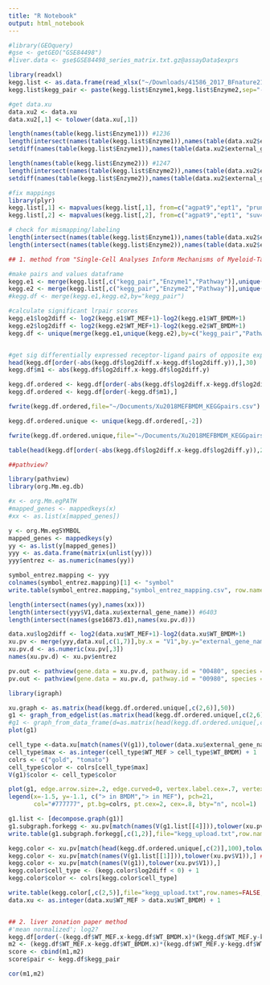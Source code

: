 ```yaml
---
title: "R Notebook"
output: html_notebook
---
```


```r



#library(GEOquery)
#gse <- getGEO("GSE84498")
#liver.data <- gse$GSE84498_series_matrix.txt.gz@assayData$exprs

library(readxl)
kegg.list <- as.data.frame(read_xlsx("~/Downloads/41586_2017_BFnature21065_MOESM65_ESM.xlsx", skip=1, sheet = 2))
kegg.list$kegg_pair <- paste(kegg.list$Enzyme1,kegg.list$Enzyme2,sep="-")

#get data.xu
data.xu2 <- data.xu
data.xu2[,1] <- tolower(data.xu[,1])
```

```r

length(names(table(kegg.list$Enzyme1))) #1236
length(intersect(names(table(kegg.list$Enzyme1)),names(table(data.xu2$external_gene_name)))) #1229/1236
setdiff(names(table(kegg.list$Enzyme1)),names(table(data.xu2$external_gene_name))) #"agpat9"   "ept1"     "prune"    "suv420h1" "suv420h2" "whsc1"    "whsc1l1" 

length(names(table(kegg.list$Enzyme2))) #1247
length(intersect(names(table(kegg.list$Enzyme2)),names(table(data.xu2$external_gene_name)))) #1241/1247
setdiff(names(table(kegg.list$Enzyme2)),names(table(data.xu2$external_gene_name))) #"agpat9"   "ept1"     "suv420h1" "suv420h2" "whsc1"    "whsc1l1" 

#fix mappings
library(plyr)
kegg.list[,1] <- mapvalues(kegg.list[,1], from=c("agpat9","ept1", "prune", "suv420h1", "suv420h2", "whsc1", "whsc1l1") ,to=c("gpat3", "sell", "prune1", "kmt5b", "kmt5c", "nsd2", "nsd3"))
kegg.list[,2] <- mapvalues(kegg.list[,2], from=c("agpat9","ept1", "suv420h1", "suv420h2", "whsc1", "whsc1l1") ,to=c("gpat3", "sell", "kmt5b", "kmt5c", "nsd2", "nsd3"))

# check for mismapping/labeling
length(intersect(names(table(kegg.list$Enzyme1)),names(table(data.xu2$external_gene_name)))) #1236/1236
length(intersect(names(table(kegg.list$Enzyme2)),names(table(data.xu2$external_gene_name)))) #1247/1247

```


```r
## 1. method from "Single-Cell Analyses Inform Mechanisms of Myeloid-Targeted Therapies in Colon Cancer"

#make pairs and values dataframe
kegg.e1 <- merge(kegg.list[,c("kegg_pair","Enzyme1","Pathway")],unique(data.xu2[,c(1,3,4)]),by.x="Enzyme1",by.y="external_gene_name")
kegg.e2 <- merge(kegg.list[,c("kegg_pair","Enzyme2","Pathway")],unique(data.xu2[,c(1,3,4)]),by.x="Enzyme2",by.y="external_gene_name")
#kegg.df <- merge(kegg.e1,kegg.e2,by="kegg_pair")

#calculate significant lrpair scores
kegg.e1$log2diff <- log2(kegg.e1$WT_MEF+1)-log2(kegg.e1$WT_BMDM+1)
kegg.e2$log2diff <- log2(kegg.e2$WT_MEF+1)-log2(kegg.e2$WT_BMDM+1)
kegg.df <- unique(merge(kegg.e1,unique(kegg.e2),by=c("kegg_pair","Pathway")))


#get sig differentially expressed receptor-ligand pairs of opposite expression
head(kegg.df[order(-abs(kegg.df$log2diff.x-kegg.df$log2diff.y)),],30)
kegg.df$m1 <- abs(kegg.df$log2diff.x-kegg.df$log2diff.y)

kegg.df.ordered <- kegg.df[order(-abs(kegg.df$log2diff.x-kegg.df$log2diff.y)),]
kegg.df.ordered <- kegg.df[order(-kegg.df$m1),]

fwrite(kegg.df.ordered,file="~/Documents/Xu2018MEFBMDM_KEGGpairs.csv")

kegg.df.ordered.unique <- unique(kegg.df.ordered[,-2])

fwrite(kegg.df.ordered.unique,file="~/Documents/Xu2018MEFBMDM_KEGGpairs_unique.csv")
```

```r
table(head(kegg.df[order(-abs(kegg.df$log2diff.x-kegg.df$log2diff.y)),2],60))
```

```r
##pathview?

library(pathview)
library(org.Mm.eg.db)

#x <- org.Mm.egPATH
#mapped_genes <- mappedkeys(x)
#xx <- as.list(x[mapped_genes])

y <- org.Mm.egSYMBOL
mapped_genes <- mappedkeys(y)
yy <- as.list(y[mapped_genes])
yyy <- as.data.frame(matrix(unlist(yy)))
yyy$entrez <- as.numeric(names(yy))

symbol_entrez.mapping <- yyy
colnames(symbol_entrez.mapping)[1] <- "symbol"
write.table(symbol_entrez.mapping,"symbol_entrez_mapping.csv", row.names = FALSE)

length(intersect(names(yy),names(xx)))
length(intersect(yyy$V1,data.xu$external_gene_name)) #6403
length(intersect(names(gse16873.d1),names(xu.pv.d)))

data.xu$log2diff <- log2(data.xu$WT_MEF+1)-log2(data.xu$WT_BMDM+1)
xu.pv <- merge(yyy,data.xu[,c(1,7)],by.x = "V1",by.y="external_gene_name")
xu.pv.d <- as.numeric(xu.pv[,3])
names(xu.pv.d) <- xu.pv$entrez

pv.out <- pathview(gene.data = xu.pv.d, pathway.id = "00480", species = "mmu", out.suffix = "gse104511", kegg.native = T)
pv.out <- pathview(gene.data = xu.pv.d, pathway.id = "00980", species = "mmu", out.suffix = "gse104511", kegg.native = T)
```

```r
library(igraph)

xu.graph <- as.matrix(head(kegg.df.ordered.unique[,c(2,6)],50))
g1 <- graph_from_edgelist(as.matrix(head(kegg.df.ordered.unique[,c(2,6)],100)),directed = T)
#g1 <- graph_from_data_frame(d=as.matrix(head(kegg.df.ordered.unique[,c(2,6)],50)),vertices=,directed = T)
plot(g1)

cell_type <-data.xu[match(names(V(g1)),tolower(data.xu$external_gene_name)),c(1,3,4)]
cell_type$max <- as.integer(cell_type$WT_MEF > cell_type$WT_BMDM) + 1
colrs <- c("gold", "tomato")
cell_type$color <- colrs[cell_type$max]
V(g1)$color <- cell_type$color

plot(g1, edge.arrow.size=.2, edge.curved=0, vertex.label.cex=.7, vertex.size=7)
legend(x=-1.5, y=-1.1, c("> in BMDM","> in MEF"), pch=21,
       col="#777777", pt.bg=colrs, pt.cex=2, cex=.8, bty="n", ncol=1)

g1.list <- [decompose.graph(g1)]
g1.subgraph.forkegg <- xu.pv[match(names(V(g1.list[[4]])),tolower(xu.pv$V1)),]
write.table(g1.subgraph.forkegg[,c(1,2)],file="kegg_upload.txt",row.names=FALSE,quote=FALSE)
```


```r
kegg.color <- xu.pv[match(head(kegg.df.ordered.unique[,c(2)],100),tolower(xu.pv$V1)),]
kegg.color <- xu.pv[match(names(V(g1.list[[1]])),tolower(xu.pv$V1)),] ##list for subgraphs
kegg.color <- xu.pv[match(names(V(g1)),tolower(xu.pv$V1)),]
kegg.color$cell_type <- (kegg.color$log2diff < 0) + 1
kegg.color$color <- colrs[kegg.color$cell_type]

write.table(kegg.color[,c(2,5)],file="kegg_upload.txt",row.names=FALSE,quote=FALSE)
data.xu <- as.integer(data.xu$WT_MEF > data.xu$WT_BMDM) + 1



```


```r
## 2. liver zonation paper method
#'mean normalized'; log2?
kegg.df[order(-(kegg.df$WT_MEF.x-kegg.df$WT_BMDM.x)*(kegg.df$WT_MEF.y-kegg.df$WT_BMDM.y)),]
m2 <- (kegg.df$WT_MEF.x-kegg.df$WT_BMDM.x)*(kegg.df$WT_MEF.y-kegg.df$WT_BMDM.y)
score <- cbind(m1,m2)
score$pair <- kegg.df$kegg_pair
```

```r
cor(m1,m2)
```

